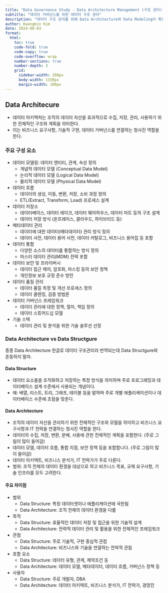 ```yaml
---
title: "Data Governance Study - Data Architecture Management (구조 관리)"
subtitle: "데이터 거버넌스를 위한 데이터 구조 관리"
description: "데이터 구조 관리를 위해 Data Architecture와 Data Modeling이 확립되어야 한다."
author: Kwangmin Kim
date: 2024-08-03
format: 
  html:
    toc: true  
    code-fold: true
    code-copy: true
    code-overflow: wrap
    number-sections: true
    number-depth: 3
    grid:
      sidebar-width: 200px
      body-width: 1150px
      margin-width: 100px
---
```


## Data Architecure

* 데이터 아키텍처는 조직의 데이터 자산을 효과적으로 수집, 저장, 관리, 사용하기 위한 전체적인 구조와 계획을 의미한다. 
* 이는 비즈니스 요구사항, 기술적 구현, 데이터 거버넌스를 연결하는 청사진 역할을 한다.

### 주요 구성 요소

* 데이터 모델링: 데이터 엔티티, 관계, 속성 정의
  * 개념적 데이터 모델 (Conceptual Data Model)
  * 논리적 데이터 모델 (Logical Data Model)
  * 물리적 데이터 모델 (Physical Data Model) 
* 데이터 흐름
  * 데이터의 생성, 이동, 변환, 저장, 소비 과정 정의
  * ETL(Extract, Transform, Load) 프로세스 설계
* 데이터 저장소
  * 데이터베이스, 데이터 레이크, 데이터 웨어하우스, 데이터 마트 등의 구조 설계
  * 데이터 저장 방식 (온프레미스, 클라우드, 하이브리드 등)
* 메타데이터 관리
  * 데이터에 대한 데이터(메타데이터) 관리 방식 정의
  * 데이터 사전, 데이터 용어 사전, 데이터 카탈로그, 비즈니스 용어집 등 포함
* 데이터 통합
  * 다양한 소스의 데이터를 통합하는 방식 정의
  * 마스터 데이터 관리(MDM) 전략 포함
* 데이터 보안 및 프라이버시
  * 데이터 접근 제어, 암호화, 마스킹 등의 보안 정책
  * 개인정보 보호 규정 준수 방안
* 데이터 품질 관리
  * 데이터 품질 측정 및 개선 프로세스 정의
  * 데이터 클렌징, 검증 방법론
* 데이터 거버넌스 프레임워크
  * 데이터 관리에 대한 정책, 절차, 책임 정의
  * 데이터 스튜어드십 모델
* 기술 스택
  * 데이터 관리 및 분석을 위한 기술 솔루션 선정

### Data Architecture vs Data Structgure

종종 Data Architecture 한글로 데이터 구조관리라 번역되는데 Data Structgure와 혼동하지 말자.

#### Data Structure

* 데이터 요소들을 조직화하고 저장하는 특정 방식을 의미하며 주로 프로그래밍과 데이터베이스 설계 수준에서 사용되는 개념이다.
* 예: 배열, 리스트, 트리, 그래프, 테이블 등을 말하며 주로 개별 애플리케이션이나 데이터베이스 수준에 초점을 맞춘다.

#### Data Architecture

* 조직의 데이터 자산을 관리하기 위한 전체적인 구조와 모델을 의미하고 비즈니스 요구사항과 IT 전략을 연결하는 청사진 역할을 한다.
* 데이터의 수집, 저장, 변환, 분배, 사용에 관한 전체적인 계획을 포함한다. (주로 그림이 많이 들어감)
* 데이터 모델, 데이터 흐름, 통합 지점, 보안 정책 등을 포함합니다. (주로 그림이 많이 들어감)
* 데이터 아키텍트, 비즈니스 분석가, IT 전략가가 주로 다룬다.
* 범위: 조직 전체의 데이터 환경을 대상으로 하고 비즈니스 목표, 규제 요구사항, 기술 인프라를 모두 고려한다.

#### 주요 차이점

* 범위
  * Data Structure: 특정 데이터셋이나 애플리케이션에 국한됨
  * Data Architecture: 조직 전체의 데이터 환경을 다룸
* 목적
  * Data Structure: 효율적인 데이터 저장 및 접근을 위한 기술적 설계
  * Data Architecture: 전략적 데이터 관리 및 활용을 위한 전체적인 프레임워크
* 관점
  * Data Structure: 주로 기술적, 구현 중심적 관점
  * Data Architecture: 비즈니스와 기술을 연결하는 전략적 관점
* 포함 요소
  * Data Structure: 데이터 유형, 관계, 제약조건 등
  * Data Architecture: 데이터 모델, 메타데이터, 데이터 흐름, 거버넌스 정책 등
* 사용자
  * Data Structure: 주로 개발자, DBA
  * Data Architecture: 데이터 아키텍트, 비즈니스 분석가, IT 전략가, 경영진



